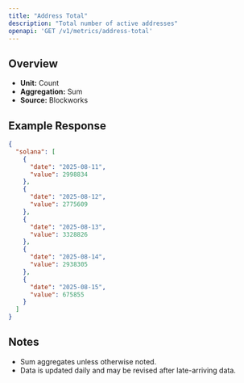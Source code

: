 ```yaml
---
title: "Address Total"
description: "Total number of active addresses"
openapi: 'GET /v1/metrics/address-total'
---
```


## Overview

- **Unit:** Count
- **Aggregation:** Sum
- **Source:** Blockworks

## Example Response

```json
{
  "solana": [
    {
      "date": "2025-08-11",
      "value": 2998834
    },
    {
      "date": "2025-08-12",
      "value": 2775609
    },
    {
      "date": "2025-08-13",
      "value": 3328826
    },
    {
      "date": "2025-08-14",
      "value": 2938305
    },
    {
      "date": "2025-08-15",
      "value": 675855
    }
  ]
}
```

## Notes
- Sum aggregates unless otherwise noted.
- Data is updated daily and may be revised after late-arriving data.
